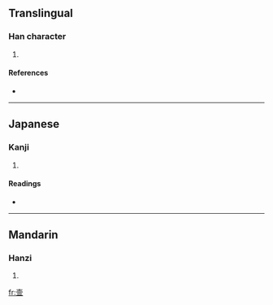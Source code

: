 {{also|壼}}
==Translingual==

===Han character===
{{Han char|rn=33|rad=士|as=08|sn=11|four=|canj=土月一金 (GBMC), X土月一金 (XGBMC)}}

# {{defn|Han|sort=士08}}

====References====
* {{Han ref|kx=0243.091|hdz=10458.060|uh=58F8|ud=22776}}

----

==Japanese==

===Kanji===
{{ja-kanji|grade=|rs=士08}}

# {{defn|Japanese}}

====Readings====
* {{ja-readings|on=[[こん]] (kon)|kun=[[へやのつろ]] (heyanotsuro), [[おく]] (oku)}}

----

==Mandarin==

===Hanzi===
{{cmn-hanzi|tra=壼|pin=[[kǔn]] ([[kun3]])|wg=k'un<sup>3</sup>}}

# {{defn|Mandarin}}

[[fr:壸]]